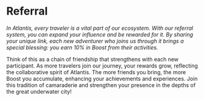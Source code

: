 

<HeroPattern />

# Referral

_In Atlantis, every traveler is a vital part of our ecosystem. With our referral system, you can expand your influence and be rewarded for it. By sharing your unique link, each new adventurer who joins us through it brings a special blessing: you earn 10% in Boost from their activities._


Think of this as a chain of friendship that strengthens with each new participant. As more travelers join our journey, your rewards grow, reflecting the collaborative spirit of Atlantis. The more friends you bring, the more Boost you accumulate, enhancing your achievements and experiences. Join this tradition of camaraderie and strengthen your presence in the depths of the great underwater city!
